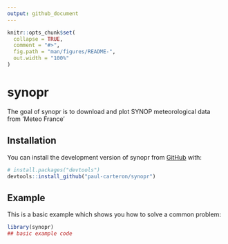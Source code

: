 ```yaml
---
output: github_document
---
```


<!-- README.md is generated from README.Rmd. Please edit that file -->

```r
knitr::opts_chunk$set(
  collapse = TRUE,
  comment = "#>",
  fig.path = "man/figures/README-",
  out.width = "100%"
)
```

# synopr

The goal of synopr is to download and plot SYNOP meteorological data from 'Meteo France'


## Installation

You can install the development version of synopr from [GitHub](https://github.com/) with:

``` r
# install.packages("devtools")
devtools::install_github("paul-carteron/synopr")
```

## Example

This is a basic example which shows you how to solve a common problem:

```r
library(synopr)
## basic example code
```
